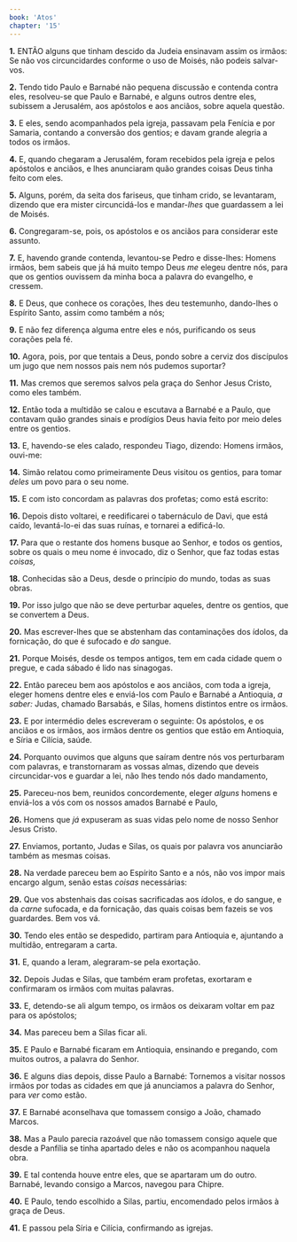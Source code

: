 ```yaml
---
book: 'Atos'
chapter: '15'
---
```


**1.** ENTÃO alguns que tinham descido da Judeia ensinavam assim os irmãos: Se não vos circuncidardes conforme o uso de Moisés, não podeis salvar-vos.

**2.** Tendo tido Paulo e Barnabé não pequena discussão e contenda contra eles, resolveu-se que Paulo e Barnabé, e alguns outros dentre eles, subissem a Jerusalém, aos apóstolos e aos anciãos, sobre aquela questão.

**3.** E eles, sendo acompanhados pela igreja, passavam pela Fenícia e por Samaria, contando a conversão dos gentios; e davam grande alegria a todos os irmãos.

**4.** E, quando chegaram a Jerusalém, foram recebidos pela igreja e pelos apóstolos e anciãos, e lhes anunciaram quão grandes coisas Deus tinha feito com eles.

**5.** Alguns, porém, da seita dos fariseus, que tinham crido, se levantaram, dizendo que era mister circuncidá-los e mandar-*lhes* que guardassem a lei de Moisés.

**6.** Congregaram-se, pois, os apóstolos e os anciãos para considerar este assunto.

**7.** E, havendo grande contenda, levantou-se Pedro e disse-lhes: Homens irmãos, bem sabeis que já há muito tempo Deus *me* elegeu dentre nós, para que os gentios ouvissem da minha boca a palavra do evangelho, e cressem.

**8.** E Deus, que conhece os corações, lhes deu testemunho, dando-lhes o Espírito Santo, assim como também a nós;

**9.** E não fez diferença alguma entre eles e nós, purificando os seus corações pela fé.

**10.** Agora, pois, por que tentais a Deus, pondo sobre a cerviz dos discípulos um jugo que nem nossos pais nem nós pudemos suportar?

**11.** Mas cremos que seremos salvos pela graça do Senhor Jesus Cristo, como eles também.

**12.** Então toda a multidão se calou e escutava a Barnabé e a Paulo, que contavam quão grandes sinais e prodígios Deus havia feito por meio deles entre os gentios.

**13.** E, havendo-se eles calado, respondeu Tiago, dizendo: Homens irmãos, ouvi-me:

**14.** Simão relatou como primeiramente Deus visitou os gentios, para tomar *deles* um povo para o seu nome.

**15.** E com isto concordam as palavras dos profetas; como está escrito:

**16.** Depois disto voltarei, e reedificarei o tabernáculo de Davi, que está caído, levantá-lo-ei das suas ruínas, e tornarei a edificá-lo.

**17.** Para que o restante dos homens busque ao Senhor, e todos os gentios, sobre os quais o meu nome é invocado, diz o Senhor, que faz todas estas *coisas,*

**18.** Conhecidas são a Deus, desde o princípio do mundo, todas as suas obras.

**19.** Por isso julgo que não se deve perturbar aqueles, dentre os gentios, que se convertem a Deus.

**20.** Mas escrever-lhes que se abstenham das contaminações dos ídolos, da fornicação, do que é sufocado e *do* sangue.

**21.** Porque Moisés, desde os tempos antigos, tem em cada cidade quem o pregue, e cada sábado é lido nas sinagogas.

**22.** Então pareceu bem aos apóstolos e aos anciãos, com toda a igreja, eleger homens dentre eles e enviá-los com Paulo e Barnabé a Antioquia, *a saber:* Judas, chamado Barsabás, e Silas, homens distintos entre os irmãos.

**23.** E por intermédio deles escreveram o seguinte: Os apóstolos, e os anciãos e os irmãos, aos irmãos dentre os gentios que estão em Antioquia, e Síria e Cilícia, saúde.

**24.** Porquanto ouvimos que alguns que saíram dentre nós vos perturbaram com palavras, e transtornaram as vossas almas, dizendo que deveis circuncidar-vos e guardar a lei, não lhes tendo nós dado mandamento,

**25.** Pareceu-nos bem, reunidos concordemente, eleger *alguns* homens e enviá-los a vós com os nossos amados Barnabé e Paulo,

**26.** Homens que *já* expuseram as suas vidas pelo nome de nosso Senhor Jesus Cristo.

**27.** Enviamos, portanto, Judas e Silas, os quais por palavra vos anunciarão também as mesmas coisas.

**28.** Na verdade pareceu bem ao Espírito Santo e a nós, não vos impor mais encargo algum, senão estas *coisas* necessárias:

**29.** Que vos abstenhais das coisas sacrificadas aos ídolos, e do sangue, e da *carne* sufocada, e da fornicação, das quais coisas bem fazeis se vos guardardes. Bem vos vá.

**30.** Tendo eles então se despedido, partiram para Antioquia e, ajuntando a multidão, entregaram a carta.

**31.** E, quando a leram, alegraram-se pela exortação.

**32.** Depois Judas e Silas, que também eram profetas, exortaram e confirmaram os irmãos com muitas palavras.

**33.** E, detendo-se ali algum tempo, os irmãos os deixaram voltar em paz para os apóstolos;

**34.** Mas pareceu bem a Silas ficar ali.

**35.** E Paulo e Barnabé ficaram em Antioquia, ensinando e pregando, com muitos outros, a palavra do Senhor.

**36.** E alguns dias depois, disse Paulo a Barnabé: Tornemos a visitar nossos irmãos por todas as cidades em que já anunciamos a palavra do Senhor, para *ver* como estão.

**37.** E Barnabé aconselhava que tomassem consigo a João, chamado Marcos.

**38.** Mas a Paulo parecia razoável que não tomassem consigo aquele que desde a Panfília se tinha apartado deles e não os acompanhou naquela obra.

**39.** E tal contenda houve entre eles, que se apartaram um do outro. Barnabé, levando consigo a Marcos, navegou para Chipre.

**40.** E Paulo, tendo escolhido a Silas, partiu, encomendado pelos irmãos à graça de Deus.

**41.** E passou pela Síria e Cilícia, confirmando as igrejas.